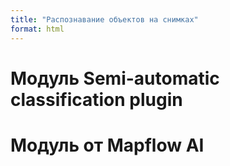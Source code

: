 ```yaml
---
title: "Распознавание объектов на снимках"
format: html
---
```


# Модуль Semi-automatic classification plugin

# Модуль от Mapflow AI
